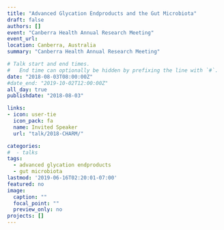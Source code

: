 ```yaml
---
title: "Advanced Glycation Endproducts and the Gut Microbiota" 
draft: false
authors: []
event: "Canberra Health Annual Research Meeting"
event_url: 
location: Canberra, Australia
summary: "Canberra Health Annual Research Meeting"

# Talk start and end times.
#   End time can optionally be hidden by prefixing the line with `#`.
date: "2018-08-03T08:00:00Z"
#date_end: "2019-10-02T12:00:00Z"
all_day: true
publishdate: "2018-08-03"

links:
- icon: user-tie
  icon_pack: fa
  name: Invited Speaker
  url: "talk/2018-CHARM/"

categories:
#  - talks
tags:
  - advanced glycation endproducts
  - gut microbiota
lastmod: '2019-06-16T02:20:01-07:00'
featured: no
image:
  caption: ""
  focal_point: ""
  preview_only: no
projects: []
---
```

